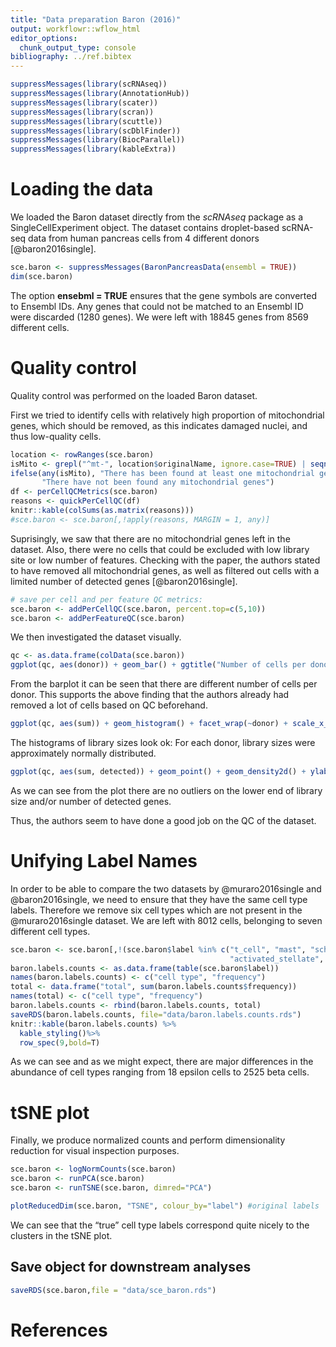 ```yaml
---
title: "Data preparation Baron (2016)"
output: workflowr::wflow_html
editor_options:
  chunk_output_type: console
bibliography: ../ref.bibtex
---
```


```r
suppressMessages(library(scRNAseq))
suppressMessages(library(AnnotationHub))
suppressMessages(library(scater))
suppressMessages(library(scran))
suppressMessages(library(scuttle))
suppressMessages(library(scDblFinder))
suppressMessages(library(BiocParallel))
suppressMessages(library(kableExtra))
```

# Loading the data

We loaded the Baron dataset directly from the _scRNAseq_ package as a SingleCellExperiment object. The dataset contains droplet-based scRNA-seq data from human pancreas cells from 4 different donors [@baron2016single]. 

```r
sce.baron <- suppressMessages(BaronPancreasData(ensembl = TRUE))
dim(sce.baron)
```

The option __ensebml = TRUE__ ensures that the gene symbols are converted to Ensembl IDs. Any genes that could not be matched to an Ensembl ID were discarded (1280 genes). We were left with $18845$ genes from $8569$ different cells. 

# Quality control

Quality control was performed on the loaded Baron dataset. 

First we tried to identify cells with relatively high proportion of mitochondrial genes, which should be removed, as this indicates damaged nuclei, and thus low-quality cells.

```r
location <- rowRanges(sce.baron)
isMito <- grepl("^mt-", location$originalName, ignore.case=TRUE) | seqnames(location)=="MT" | seqnames(location)=="mt"
ifelse(any(isMito), "There has been found at least one mitochondrial gene",
       "There have not been found any mitochondrial genes")
df <- perCellQCMetrics(sce.baron)
reasons <- quickPerCellQC(df)
knitr::kable(colSums(as.matrix(reasons)))
#sce.baron <- sce.baron[,!apply(reasons, MARGIN = 1, any)]
```

Suprisingly, we saw that there are no mitochondrial genes left in the dataset. Also, there were no cells that could be excluded with low library site or low number of features. Checking with the paper, the authors stated to have removed all mitochondrial genes, as well as filtered out cells with a limited number of detected genes [@baron2016single]. 

```r
# save per cell and per feature QC metrics:
sce.baron <- addPerCellQC(sce.baron, percent.top=c(5,10))
sce.baron <- addPerFeatureQC(sce.baron)
```

We then investigated the dataset visually. 

```r
qc <- as.data.frame(colData(sce.baron))
ggplot(qc, aes(donor)) + geom_bar() + ggtitle("Number of cells per donor")
```

From the barplot it can be seen that there are different number of cells per donor. This supports the above finding that the authors already had removed a lot of cells based on QC beforehand.

```r
ggplot(qc, aes(sum)) + geom_histogram() + facet_wrap(~donor) + scale_x_continuous(trans = 'log10') + ggtitle("Distribution of libary sizes per donor") + ylab("Number of cells") + xlab("library size")
```

The histograms of library sizes look ok: For each donor, library sizes were approximately normally distributed.

```r
ggplot(qc, aes(sum, detected)) + geom_point() + geom_density2d() + ylab("Number of detected genes") + xlab("Library size") + scale_x_continuous(trans = 'log10') + scale_y_continuous(trans = 'log10') + ggtitle("Library size vs. number of detected genes per cell")
```

As we can see from the plot there are no outliers on the lower end of library size and/or number of detected genes.

Thus, the authors seem to have done a good job on the QC of the dataset.

# Unifying Label Names

In order to be able to compare the two datasets by @muraro2016single and @baron2016single, we need to ensure that they have the same cell type labels. Therefore we remove six cell types which are not present in the @muraro2016single dataset. We are left with 8012 cells, belonging to seven different cell types. 

```r
sce.baron <- sce.baron[,!(sce.baron$label %in% c("t_cell", "mast", "schwann", "macrophage",
                                                 "activated_stellate", "quiescent_stellate"))] #removing
baron.labels.counts <- as.data.frame(table(sce.baron$label))
names(baron.labels.counts) <- c("cell type", "frequency")
total <- data.frame("total", sum(baron.labels.counts$frequency))
names(total) <- c("cell type", "frequency")
baron.labels.counts <- rbind(baron.labels.counts, total)
saveRDS(baron.labels.counts, file="data/baron.labels.counts.rds")
knitr::kable(baron.labels.counts) %>%
  kable_styling()%>%
  row_spec(9,bold=T)
```

As we can see and as we might expect, there are major differences in the abundance of cell types ranging from 18 epsilon cells to 2525 beta cells.

# tSNE plot

Finally, we produce normalized counts and perform dimensionality reduction for visual inspection purposes. 

```r
sce.baron <- logNormCounts(sce.baron)
sce.baron <- runPCA(sce.baron)
sce.baron <- runTSNE(sce.baron, dimred="PCA")
```

```r
plotReducedDim(sce.baron, "TSNE", colour_by="label") #original labels
```

We can see that the "true" cell type labels correspond quite nicely to the clusters in the tSNE plot. 

## Save object for downstream analyses
```r
saveRDS(sce.baron,file = "data/sce_baron.rds")
```

# References
